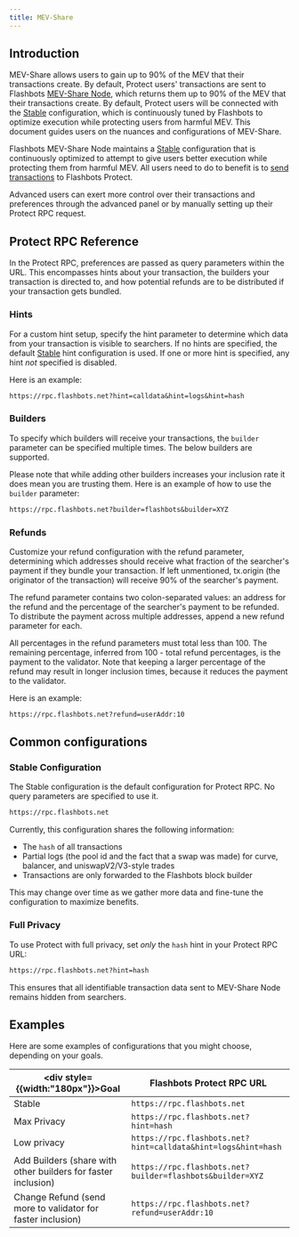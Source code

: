 ```yaml
---
title: MEV-Share
---
```



## Introduction
MEV-Share allows users to gain up to 90% of the MEV that their transactions create. By default, Protect users' transactions are sent to Flashbots [MEV-Share Node](/flashbots-mev-share/overview), which returns them up to 90% of the MEV that their transactions create. By default, Protect users will be connected with the [Stable](/flashbots-protect/mev-share#stable-configuration) configuration, which is continuously tuned by Flashbots to optimize execution while protecting users from harmful MEV. This document guides users on the nuances and configurations of MEV-Share.

Flashbots MEV-Share Node maintains a [Stable](/flashbots-protect/mev-share#stable-configuration) configuration that is continuously optimized to attempt to give users better execution while protecting them from harmful MEV. All users need to do to benefit is to [send transactions](/flashbots-protect/rpc/quick-start) to Flashbots Protect.

Advanced users can exert more control over their transactions and preferences through the advanced panel or by manually setting up their Protect RPC request.

<ProtectButtonSelector />

## Protect RPC Reference

In the Protect RPC, preferences are passed as query parameters within the URL. This encompasses hints about your transaction, the builders your transaction is directed to, and how potential refunds are to be distributed if your transaction gets bundled.

### Hints

For a custom hint setup, specify the hint parameter to determine which data from your transaction is visible to searchers. If no hints are specified, the default [Stable](/flashbots-protect/mev-share#stable-configuration) hint configuration is used. If one or more hint is specified, any hint _not_ specified is disabled.

<HintsTable />

Here is an example:

```txt
https://rpc.flashbots.net?hint=calldata&hint=logs&hint=hash
```

### Builders

To specify which builders will receive your transactions, the `builder` parameter can be specified multiple times. The below builders are supported.

<Builders />

Please note that while adding other builders increases your inclusion rate it does mean you are trusting them. Here is an example of how to use the `builder` parameter:

```txt
https://rpc.flashbots.net?builder=flashbots&builder=XYZ
```

### Refunds

Customize your refund configuration with the refund parameter, determining which addresses should receive what fraction of the searcher's payment if they bundle your transaction. If left unmentioned, tx.origin (the originator of the transaction) will receive 90% of the searcher's payment.

The refund parameter contains two colon-separated values: an address for the refund and the percentage of the searcher's payment to be refunded. To distribute the payment across multiple addresses, append a new refund parameter for each.

All percentages in the refund parameters must total less than 100. The remaining percentage, inferred from 100 - total refund percentages, is the payment to the validator. Note that keeping a larger percentage of the refund may result in longer inclusion times, because it reduces the payment to the validator.

Here is an example:

```txt
https://rpc.flashbots.net?refund=userAddr:10
```

## Common configurations

### Stable Configuration

The Stable configuration is the default configuration for Protect RPC. No query parameters are specified to use it.

```txt
https://rpc.flashbots.net
```

Currently, this configuration shares the following information:
* The `hash` of all transactions
* Partial logs (the pool id and the fact that a swap was made) for curve, balancer, and uniswapV2/V3-style trades
* Transactions are only forwarded to the Flashbots block builder

This may change over time as we gather more data and fine-tune the configuration to maximize benefits.

### Full Privacy

To use Protect with full privacy, set _only_ the `hash` hint in your Protect RPC URL:

```txt
https://rpc.flashbots.net?hint=hash
```

This ensures that all identifiable transaction data sent to MEV-Share Node remains hidden from searchers.

## Examples

Here are some examples of configurations that you might choose, depending on your goals.

| <div style={{width:"180px"}}>Goal</div>  | Flashbots Protect RPC URL |
| - | - |
| Stable | `https://rpc.flashbots.net` |
| Max Privacy | `https://rpc.flashbots.net?hint=hash` |
| Low privacy | `https://rpc.flashbots.net?hint=calldata&hint=logs&hint=hash` |
| Add Builders (share with other builders for faster inclusion) | `https://rpc.flashbots.net?builder=flashbots&builder=XYZ` |
| Change Refund (send more to validator for faster inclusion) | `https://rpc.flashbots.net?refund=userAddr:10` |
